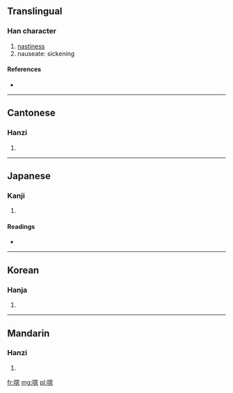 {{also|恶}}
==Translingual==

===Han character===
{{Han char|rn=30|rad=口|as=12|sn=15|four=6103<sub>1</sub>|canj=口一一心 (RMMP)}}

# [[nastiness]]
# nauseate: sickening

====References====
* {{Han ref|kx=0208.050|dkj=04285|dj=0431.020|hdz=10681.050|uh=5641|ud=22081|bh=E4FA|bd=58618}}

----

==Cantonese==

===Hanzi===
{{yue-hanzi|jyut=|y=ok3}}

# {{defn|Cantonese|sort=口12}}

----

==Japanese==

===Kanji===
{{ja-kanji|grade=|rs=口12}}

# {{defn|Japanese|sort=口12}}

====Readings====
* {{ja-readings|on=[[お]] (o), [[う]] (u), [[あく]] (aku)|kun=[[おこる]] (okoru)}}

----

==Korean==

===Hanja===
{{ko-hanja|hangeul=오|rv=o|mr=o}}

# {{defn|Korean|sort=口12}}

----

==Mandarin==

===Hanzi===
{{cmn-hanzi|pin=[[ě]] ([[e3]])|wg=o<sup>3</sup>}}

# {{defn|Mandarin|sort=口12}}

[[fr:噁]]
[[mg:噁]]
[[pl:噁]]